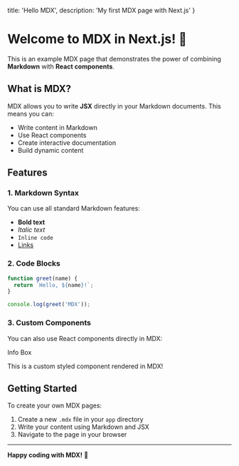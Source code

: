   title: 'Hello MDX',
  description: 'My first MDX page with Next.js'
}

# Welcome to MDX in Next.js! 🎉

This is an example MDX page that demonstrates the power of combining **Markdown** with **React components**.

## What is MDX?

MDX allows you to write **JSX** directly in your Markdown documents. This means you can:

- Write content in Markdown
- Use React components
- Create interactive documentation
- Build dynamic content

## Features

### 1. Markdown Syntax

You can use all standard Markdown features:

- **Bold text**
- *Italic text*
- `Inline code`
- [Links](https://nextjs.org)

### 2. Code Blocks

```javascript
function greet(name) {
  return `Hello, ${name}!`;
}

console.log(greet('MDX'));
```

### 3. Custom Components

You can also use React components directly in MDX:

<div className="p-4 bg-blue-100 border-l-4 border-blue-500 rounded my-4">
  <p className="font-bold">Info Box</p>
  <p>This is a custom styled component rendered in MDX!</p>
</div>

## Getting Started

To create your own MDX pages:

1. Create a new `.mdx` file in your `app` directory
2. Write your content using Markdown and JSX
3. Navigate to the page in your browser

---

**Happy coding with MDX!** 🚀

